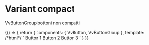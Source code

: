 

<Meta title="Components/VvButtonGroup/Compact" component={VvButtonGroup} />

# Variant compact

VvButtonGroup bottoni non compatti

<Canvas>
	<Story name="variant-compact">
		{() => {
			return {
				components: { VvButton, VvButtonGroup },
				template:
					/*html*/
					`
                        <vv-button-group compact>
                            <vv-button name="1a">Button 1</vv-button>
                            <vv-button name="2b">Button 2</vv-button>
                            <vv-button name="3c">Button 3</vv-button>
                        </vv-button-group>
                    `
			}
		}}
	</Story>
</Canvas>
